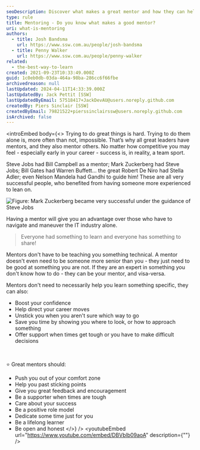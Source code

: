 ```yaml
---
seoDescription: Discover what makes a great mentor and how they can help you achieve success in your career.
type: rule
title: Mentoring - Do you know what makes a good mentor?
uri: what-is-mentoring
authors:
  - title: Josh Bandsma
    url: https://www.ssw.com.au/people/josh-bandsma
  - title: Penny Walker
    url: https://www.ssw.com.au/people/penny-walker
related:
  - the-best-way-to-learn
created: 2021-09-23T10:33:49.000Z
guid: 1c0eb0db-03da-464a-98ba-286cc6f66fbe
archivedreason: null
lastUpdated: 2024-04-11T14:33:39.000Z
lastUpdatedBy: Jack Pettit [SSW]
lastUpdatedByEmail: 57518417+JackDevAU@users.noreply.github.com
createdBy: Piers Sinclair [SSW]
createdByEmail: 79821522+pierssinclairssw@users.noreply.github.com
isArchived: false
---
```


<introEmbed
  body={<>
Trying to do great things is hard. Trying to do them alone is, more often than not, impossible. That’s why all great leaders have mentors, and they also mentor others. No matter how competitive you may feel - especially early in your career - success is, in reality, a team sport.

Steve Jobs had Bill Campbell as a mentor; Mark Zuckerberg had Steve Jobs; Bill Gates had Warren Buffett... the great Robert De Niro had Stella Adler; even Nelson Mandela had Gandhi to guide him! These are all very successful people, who benefited from having someone more experienced to lean on.

![Figure: Mark Zuckerberg became very successful under the guidance of Steve Jobs](/uploads/rules/what-is-mentoring/steve-jobs-and-mark-zuckerberg.jpg)

Having a mentor will give you an advantage over those who have to navigate and maneuver the IT industry alone.

> Everyone had something to learn and everyone has something to share!

Mentors don't have to be teaching you something technical. A mentor doesn't even need to be someone more senior than you - they just need to be good at something you are not. If they are an expert in something you don't know how to do - they can be your mentor, and visa-versa.

Mentors don't need to necessarily help you learn something specific, they can also:

- Boost your confidence
- Help direct your career moves
- Unstick you when you aren't sure which way to go
- Save you time by showing you where to look, or how to approach something
- Offer support when times get tough or you have to make difficult decisions

<br>

⭐ Great mentors should:

- Push you out of your comfort zone
- Help you past sticking points
- Give you great feedback and encouragement
- Be a supporter when times are tough
- Care about your success
- Be a positive role model
- Dedicate some time just for you
- Be a lifelong learner
- Be open and honest
  </>}
/>
<youtubeEmbed url="https://www.youtube.com/embed/DBVblb09aoA" description={""} />
